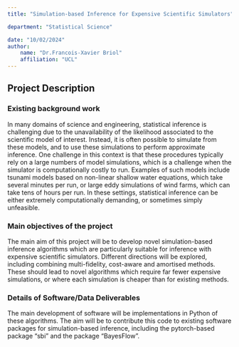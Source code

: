 ```yaml
---
title: "Simulation-based Inference for Expensive Scientific Simulators"

department: "Statistical Science"

date: "10/02/2024"
author: 
    name: "Dr.Francois-Xavier Briol"
    affiliation: "UCL"
---
```

## Project Description

### Existing background work

In many domains of science and engineering, statistical inference is challenging due to the unavailability of the likelihood associated to the scientific model of interest. Instead, it is often possible to simulate from these models, and to use these simulations to perform approximate inference. One challenge in this context is that these procedures typically rely on a large numbers of model simulations, which is a challenge when the simulator is computationally costly to run. Examples of such models include tsunami models based on non-linear shallow water equations, which take several minutes per run, or large eddy simulations of wind farms, which can take tens of hours per run. In these settings, statistical inference can be either extremely computationally demanding, or sometimes simply unfeasible.



### Main objectives of the project

The main aim of this project will be to develop novel simulation-based inference algorithms which are particularly suitable for inference with expensive scientific simulators. Different directions will be explored, including combining multi-fidelity, cost-aware and amortised methods. These should lead to novel algorithms which require far fewer expensive simulations, or where each simulation is cheaper than for existing methods.

### Details of Software/Data Deliverables

The main development of software will be implementations in Python of these algorithms. The aim will be to contribute this code to existing software packages for simulation-based inference, including the pytorch-based package “sbi” and the package “BayesFlow”.